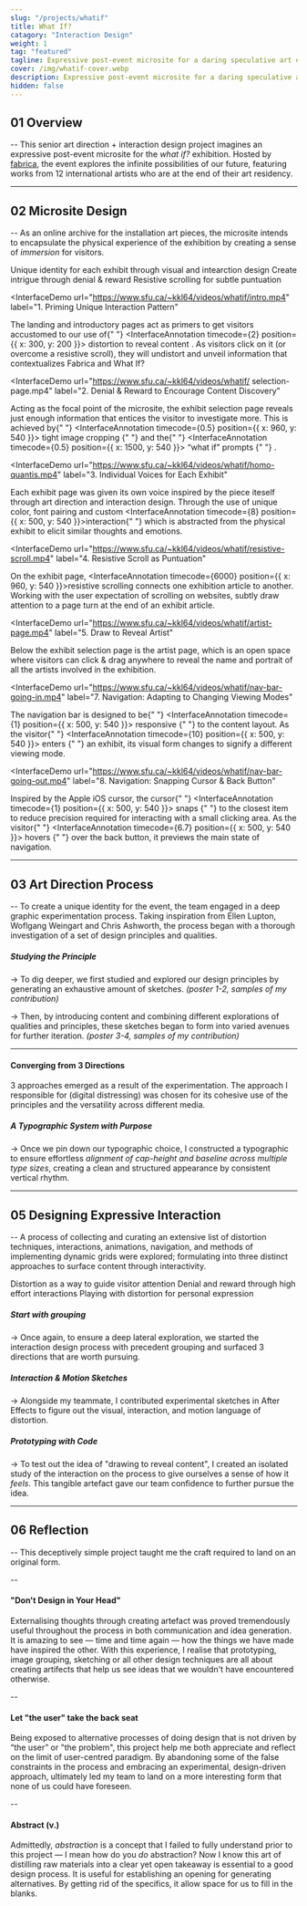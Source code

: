 ```yaml
---
slug: "/projects/whatif"
title: What If?
catagory: "Interaction Design"
weight: 1
tag: "featured"
tagline: Expressive post-event microsite for a daring speculative art exhibition
cover: /img/whatif-cover.webp
description: Expressive post-event microsite for a daring speculative art exhibition
hidden: false
---
```


## 01 Overview

-- This senior art direction + interaction design project imagines an expressive post-event microsite for the _what if?_ exhibition. Hosted by [fabrica](https://www.fabrica.it/), the event explores the infinite possibilities of our future, featuring works from 12 international artists who are at the end of their art residency.

<ProjectInfo>
  <ProjectInfoItem
    fieldName="My Contribution"
    value="Interaction Design, Art Direction, Visual Design"
  />
  <ProjectInfoItem fieldName="Project Scope" value="8 Weeks Academic Project" />
  <ProjectInfoItem
    fieldName="Tools"
    value="Figma, Illustrator, Photoshop, After Effects"
  />
  <ProjectInfoItem
    fieldName="Team"
    value="Aamir Ali, Rhees Kennedy, Samyak Sah, Krista Mcdiarmid"
  />
</ProjectInfo>

<FullImage src="https://www.sfu.ca/~kkl64/videos/whatif/exhibition-interaction.mp4" />

---

## 02 Microsite Design

-- As an online archive for the installation art pieces, the microsite intends to encapsulate the physical experience of the exhibition by creating a sense of _immersion_ for visitors.

<ListLayout noPadding label="Content Design Approach">
  <ListItem>
    Unique identity for each exhibit through visual and intearction design
  </ListItem>
  <ListItem>Create intrigue through denial & reward</ListItem>
  <ListItem>Resistive scrolling for subtle puntuation</ListItem>
</ListLayout>

<InterfaceDemo
  url="https://www.sfu.ca/~kkl64/videos/whatif/intro.mp4"
  label="1. Priming Unique Interaction Pattern"
>
  The landing and introductory pages act as primers to get visitors accustomed
  to our use of{" "}
  <InterfaceAnnotation timecode={2} position={{ x: 300, y: 200 }}>
    distortion to reveal content
  </InterfaceAnnotation>
  . As visitors click on it (or overcome a resistive scroll), they will undistort
  and unveil information that contextualizes Fabrica and What If?
</InterfaceDemo>

<InterfaceDemo
  url="https://www.sfu.ca/~kkl64/videos/whatif/	selection-page.mp4"
  label="2. Denial & Reward to Encourage Content Discovery"
>
  Acting as the focal point of the microsite, the exhibit selection page reveals
  just enough information that entices the visitor to investigate more. This is
  achieved by{" "}
  <InterfaceAnnotation timecode={0.5} position={{ x: 960, y: 540 }}>
    tight image cropping
  </InterfaceAnnotation>{" "}
  and the{" "}
  <InterfaceAnnotation timecode={0.5} position={{ x: 1500, y: 540 }}>
    “what if” prompts
  </InterfaceAnnotation>{" "}
  .
</InterfaceDemo>

<InterfaceDemo
  url="https://www.sfu.ca/~kkl64/videos/whatif/homo-quantis.mp4"
  label="3. Individual Voices for Each Exhibit"
>
  Each exhibit page was given its own voice inspired by the piece iteself through art direction and interaction design. Through the use of unique color, font pairing and custom <InterfaceAnnotation timecode={8} position={{ x: 500, y: 540 }}>interaction</InterfaceAnnotation>{" "} which is abstracted from the physical exhibit to elicit similar thoughts and emotions.

</InterfaceDemo>

<InterfaceDemo
  url="https://www.sfu.ca/~kkl64/videos/whatif/resistive-scroll.mp4"
  label="4. Resistive Scroll as Puntuation"
>

On the exhibit page, <InterfaceAnnotation timecode={6000} position={{ x: 960, y: 540 }}>resistive scrolling</InterfaceAnnotation> connects one exhibition article to another. Working with the user expectation of scrolling on websites, subtly draw attention to a page turn at the end of an exhibit article.

</InterfaceDemo>

<!-- ##### 4. Resistive Scroll

-> Carefully placed resistive scroll puntuates the content across the site. Acting as a speed bump for the scrolling in order create a more mindful reading experience. -->

<InterfaceDemo
  url="https://www.sfu.ca/~kkl64/videos/whatif/artist-page.mp4"
  label="5. Draw to Reveal Artist"
>
  Below the exhibit selection page is the artist page, which is an open space
  where visitors can click & drag anywhere to reveal the name and portrait of
  all the artists involved in the exhibition.
</InterfaceDemo>

<InterfaceDemo
  url="https://www.sfu.ca/~kkl64/videos/whatif/nav-bar-going-in.mp4"
  label="7. Navigation: Adapting to Changing Viewing Modes"
>
  The navigation bar is designed to be{" "}
  <InterfaceAnnotation timecode={1} position={{ x: 500, y: 540 }}>
    responsive
  </InterfaceAnnotation>{" "}
  to the content layout. As the visitor{" "}
  <InterfaceAnnotation timecode={10} position={{ x: 500, y: 540 }}>
    enters
  </InterfaceAnnotation>{" "}
  an exhibit, its visual form changes to signify a different viewing mode.
</InterfaceDemo>

<InterfaceDemo
  url="https://www.sfu.ca/~kkl64/videos/whatif/nav-bar-going-out.mp4"
  label="8. Navigation: Snapping Cursor & Back Button"
>
  Inspired by the Apple iOS cursor, the cursor{" "}
  <InterfaceAnnotation timecode={1} position={{ x: 500, y: 540 }}>
    snaps
  </InterfaceAnnotation>{" "}
  to the closest item to reduce precision required for interacting with a small
  clicking area. As the visitor{" "}
  <InterfaceAnnotation timecode={6.7} position={{ x: 500, y: 540 }}>
    hovers
  </InterfaceAnnotation>{" "}
  over the back button, it previews the main state of navigation.
</InterfaceDemo>

---

## 03 Art Direction Process

-- To create a unique identity for the event, the team engaged in a deep graphic experimentation process. Taking inspiration from Ellen Lupton, Woflgang Weingart and Chris Ashworth, the process began with a thorough investigation of a set of design principles and qualities.

<FullImage src="/img/whatif/principle-and-qualities.webp" alt="Type scale" />

<FullImage src="/img/whatif/exploration.webp" alt="Exploration Sketches" />

##### Studying the Principle

-> To dig deeper, we first studied and explored our design principles by generating an exhaustive amount of sketches. _(poster 1-2, samples of my contribution)_

-> Then, by introducing content and combining different explorations of qualities and principles, these sketches began to form into varied avenues for further iteration. _(poster 3-4, samples of my contribution)_

---

#### Converging from 3 Directions

3 approaches emerged as a result of the experimentation. The approach I responsible for (digital distressing) was chosen for its cohesive use of the principles and the versatility across different media.

<FullImage
  src="/img/whatif/3-art-direction-approaches.webp"
  alt="fabrica approach"
  noPadding
/>

<!-- Progressive Rhtyhm & Grid - From our own exploration of the principle - Contrast
of visual density - Digitally distressed typography - Taking inspiration from
former Raygun Magazine art director Chris we envision how can we adapt his
physically distressed typography in the digital environment. -->

<FullImage
  src="/img/whatif/digital-distress-mockup-wall.webp"
  alt="fabrica approach"
  noPadding
  caption="The application of a large scale site map installation in comparison to other assets illustrates its versatility regarding forms of various sizes, as well as designs ranging from expressive to functional."
/>

<HalfImage
  src="/img/whatif/digital-distress-mockup-poster.webp"
  alt="fabrica approach"
  noPadding
  caption="Digital Distortion Asset — Promotional Poster"
/>

<HalfImage
  src="/img/whatif/digital-distress-mockup-band.webp"
  alt="fabrica approach"
  caption="Event wrist band demonstrates the ability of this direction to both remain intact upon, and compliment various shapes"
  noPadding
  secondary
/>

<FullImage
  src="/img/whatif/primary-type.webp"
  alt="Primary typeface"
  noPadding
/>

<FullImage
  src="/img/whatif/secondary-type.webp"
  alt="Secondary typeface"
  noPadding
/>

<FullImage src="/img/whatif/typescale.webp" alt="Type scale" />

##### A Typographic System with Purpose

-> Once we pin down our typographic choice, I constructed a typographic to ensure effortless _alignment of cap-height and baseline across multiple type sizes_, creating a clean and structured appearance by consistent vertical rhythm.

---

## 05 Designing Expressive Interaction

-- A process of collecting and curating an extensive list of distortion techniques, interactions, animations, navigation, and methods of implementing dynamic grids were explored; formulating into three distinct approaches to surface content through interactivity.

<ListLayout noPadding label="Initial Lines of Investigation">
  <ListItem>Distortion as a way to guide visitor attention</ListItem>
  <ListItem>Denial and reward through high effort interactions</ListItem>
  <ListItem>Playing with distortion for personal expression</ListItem>
</ListLayout>

<FullImage
  src="/img/whatif/initial-interaction-exploration.webp"
  alt="Type scale"
/>

##### Start with grouping

-> Once again, to ensure a deep lateral exploration, we started the interaction design process with precedent grouping and surfaced 3 directions that are worth pursuing.

<HalfImage
  src="https://www.sfu.ca/~kkl64/videos/whatif/exploration/	exploration-image-treatment.mp4"
  alt="Type scale"
/>

<HalfImage
  src="https://www.sfu.ca/~kkl64/videos/whatif/exploration/exploration-image-hover.mp4"
  alt="Type scale"
  secondary
/>

<FullImage
  src="https://www.sfu.ca/~kkl64/videos/whatif/exploration/exploration-cursor.mp4"
  alt="Type scale"
  noPadding
/>

<HalfImage
  src="https://www.sfu.ca/~kkl64/videos/whatif/exploration/	exploration-selection-page-2.mp4"
  alt="Type scale"
  noPadding
/>

<HalfImage
  src="https://www.sfu.ca/~kkl64/videos/whatif/exploration/		exploration-selection-page.mp4"
  alt="Type scale"
  noPadding
  secondary
/>

<FullImage
  src="https://www.sfu.ca/~kkl64/videos/whatif/exploration/	exploration-typography-interaction.mp4"
  alt="Type scale"
  secondary
  noPadding
/>

##### Interaction & Motion Sketches

-> Alongside my teammate, I contributed experimental sketches in After Effects to figure out the visual, interaction, and motion language of distortion.

<FullImage
  src="https://www.sfu.ca/~kkl64/videos/whatif/exploration/processing-prototype.mp4"
  alt="Processing Exploration"
/>

##### Prototyping with Code

-> To test out the idea of "drawing to reveal content", I created an isolated study of the interaction on the process to give ourselves a sense of how it _feels_. This tangible artefact gave our team confidence to further pursue the idea.

---

## 06 Reflection

-- This deceptively simple project taught me the craft required to land on an original form.

--

#### "Don't Design in Your Head"

Externalising thoughts through creating artefact was proved tremendously useful throughout the process in both communication and idea generation. It is amazing to see — time and time again — how the things we have made have inspired the other. With this experience, I realise that prototyping, image grouping, sketching or all other design techniques are all about creating artifects that help us see ideas that we wouldn't have encountered otherwise.

--

#### Let "the user" take the back seat

Being exposed to alternative processes of doing design that is not driven by “the user” or "the problem", this project help me both appreciate and reflect on the limit of user-centred paradigm. By abandoning some of the false constraints in the process and embracing an experimental, design-driven approach, ultimately led my team to land on a more interesting form that none of us could have foreseen.

--

#### Abstract (v.)

Admittedly, _abstraction_ is a concept that I failed to fully understand prior to this project — I mean how do you _do_ abstraction? Now I know this art of distilling raw materials into a clear yet open takeaway is essential to a good design process. It is useful for establishing an opening for generating alternatives. By getting rid of the specifics, it allow space for us to fill in the blanks.
